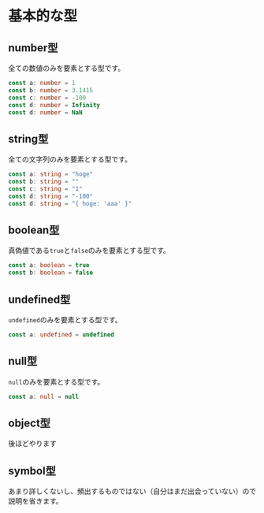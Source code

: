 # 基本的な型

## number型

全ての数値のみを要素とする型です。

```typescript
const a: number = 1
const b: number = 3.1415
const c: number = -100
const d: number = Infinity
const d: number = NaN
```

## string型

全ての文字列のみを要素とする型です。

```typescript
const a: string = "hoge"
const b: string = ""
const c: string = "1"
const d: string = "-100"
const d: string = "{ hoge: 'aaa' }"
```

## boolean型

真偽値である`true`と`false`のみを要素とする型です。

```typescript
const a: boolean = true
const b: boolean = false
```

## undefined型

`undefined`のみを要素とする型です。

```typescript
const a: undefined = undefined
```

## null型

`null`のみを要素とする型です。

```typescript
const a: null = null
```

## object型

後ほどやります

## symbol型

あまり詳しくないし、頻出するものではない（自分はまだ出会っていない）ので説明を省きます。

